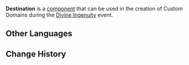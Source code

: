 {{Component Infobox
|id          = 1001
|image       = Item Destination.png
|limit       = 1
|description = Touch to interact. If you select "Reach the Destination" under the ruleset for this Domain, you must place a destination.
|placement   = Free
|category    = Basic Items
|size        = 6 · 5 · 5
}}
'''Destination''' is a [[component]] that can be used in the creation of Custom Domains during the [[Divine Ingenuity]] event.

==Other Languages==
{{Other Languages
|en      = Destination
|zhs     = 终点
|zhs_rm  = Zhōngdiǎn
|zht     = 終點
|zht_rm  = Zhōngdiǎn
|zh_tl   = 
|ja      = ゴール
|ja_rm   = Gooru
|ja_tl   = Goal
|ko      = 결승점
|ko_rm   = Gyeolseungjeom
|ko_tl   = Goal
|es      = Meta
|es_tl   = Goal
|fr      = Arrivée
|fr_tl   = Finish
|ru      = Финиш
|ru_tl   = 
|th      = เส้นชัย
|th_rm   = Sen Chai
|th_tl   = Finish Line
|vi      = Điểm Cuối
|vi_tl   = 
|de      = Ziel
|de_tl   = Goal
|id      = Titik Akhir
|id_tl   = Endpoint
|pt      = Chegar ao Destino
|pt_tl   = 
}}

==Change History==
{{Change History|2.5}}
